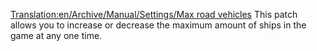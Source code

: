 [[Translation:en/Archive/Manual/Settings/Max road vehicles]]
This patch allows you to increase or decrease the maximum amount of ships in the game at any one time.